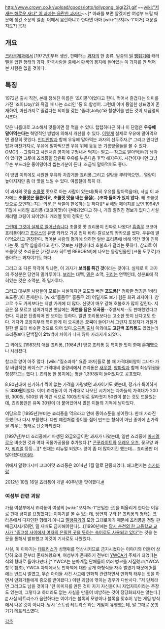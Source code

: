 http://www.crown.co.kr/upload/goods/lotto/jollypong_big(22).gif
~~[[wiki:"저 새는 해로운 새다" 이 과자는 음란한 과자다]]~~[* 아래를 보면 알겠지만 여성부 드립 때문에 생긴 소문의 일종. 어째서 음란하냐고 한다면 아마 [wiki:"보지#s-1"이거] 때문일지도?]
[[목차]]
== 개요 ==
[[크라운]]제과에서 [1972년]부터 생산, 판매하는 [[과자]]의 한 종류. 일종의 [[밀]] [[뻥튀기]]에 캐러멜을 입힌 형태의 과자. 한국사람들 중에서 황색의 봉지에 들어있는 이 과자를 안 먹어 본 사람은 없을 것이다.
== 특징 ==
1972년 출시 직전, 본래 정해진 이름은 '조이퐁'이었다고 한다. 먹어서 즐겁다는 의미를 가진 '조이(Joy)'와 튀길 때 나는 소리인 '퐁'의 합성어. 그런데 이미 동일한 상표명이 존재하여, 마찬가지로 즐겁다는 의미를 갖는 '졸리(Jolly)'와 합성어를 만든 것이 제품명의 시초다.

맛은 나름대로 고소해서 맛들이면 잘 먹을 수 있다. 텁텁하다곤 하나 이 단점은 '''우유에 말아먹는다는''' 혁명적인 방법에 의해서 개선될 수 있다. [http://gall.dcgame.in/list.php?id=touhou&no=1565081 이렇게] 실제로 우유에 말아먹으면 굉장히 맛있다. [[인디안밥]]과 함께 우유에 말아먹는 과자의 선두주자.[* 그리고 인디안밥과 마찬가지로, 우유에 말아먹으면 우유 위에 동동 뜬 기름방울들을 볼 수 있다. OMG!] --그렇다고 사진처럼 봉지에 구멍내서 먹지는 말고-- 참고로 말아먹을(?) 생각이 있다면 그릇에 죠리퐁을 담은뒤 우유를 부은다음 후딱 해지우자. 시간이지나면 그냥 무슨 부드러운 종이덩어리 씹는기분이 든다. 조금씩 말아먹어도 좋다.

이 방법 이외에도 시원한 우유와 차갑게한 죠리퐁.그리고 설탕을 뿌려먹으면... 열량이 높아지지만 좀 더 맛을 느낄 수 있다. 여름철에 특히 더.

이 과자의 맛을 [[초콜릿]] 맛으로 아는 사람이 있는데(특히 우유를 말아먹을때), 사실 이 과자에는 '''초콜릿은 물론이요, 초콜릿 맛을 내는 물질(...)조차 들어가 있지 않다.''' 왜 초콜릿 맛으로 오인하는지는 의문.[* 색깔이 한몫하는듯 하다][* [http://www.jollypong.com/jollynara/jolly01/intro_03.asp?menu=1 #] 해당 페이지를 보면 1994년 11월에 씨리얼 죠리퐁 (코코아맛)이 판매되었다고 하나, 거의 알려진 정보가 없다.] 사실 캐러멜 코팅이 되어있다. 캐러멜 맛이 정확한 맛.

[[그런데 그것이 실제로 일어났습니다]] 초콜릿 맛 죠리퐁이 진짜로 나왔다! [[흠좀무]]
코코아 죠리퐁이라고 [[프랑스]]의 유명 카카오 가공 업체 바리-칼르보의 카카오를 썼다. 우유에 말아먹으라고 권장한다. 먹어본 사람의 평가에 의하면 일반 죠리퐁에 비해 약간 맛이 진하다는 듯. 살짝 씁쓸하다고 한다. 맛보는 사람에따라 호불호가 갈리는 듯하다. 참고로 이 초콜릿 맛 조리퐁은 [가정교사 히트맨 REBORN!]에 나오는 등장인물인 [크롬 도쿠로]가 좋아하는 과자이기도 하다.

그리고 또 다른 착각이 뭐냐면, 이 과자가 '''보리를 튀긴 것'''이라는 것이다. 실제로 이 과자의 주성분은 당연히 밀가루이다. [[보리]]는 대맥, [[밀]]은 소맥, [[귀리]]는 연맥인데, 성분표에 적혀있는 것은 소맥분, 즉 밀가루다. 

그리고 대부분 사람들이 모르는 사실이지만 포도맛 버전 '''포도퐁'''[* 정확한 명칭은 '비타 포도퐁'.]이 존재한다. [wiki:"흠좀무" 흠좀무 2!] 어딜가도 보기 힘든 희귀 과자이다. 참고로 수도 가게보다는 지방 가게에 더 많다. 신맛이 매우 강해 호불호가 많이 갈린다. 지금은 잘 모르고 넘어가지만 옛날에는 '''자연을 담은 오곡퐁'''--주방세제--도 판매했었다고 한다. 지금은 단종되어 안 보이는 듯하다. 일반 조리퐁보다는 고소한 맛이 난다고도 한다. 게다가 포장지부터 특이한게 이 오곡퐁은 '''오곡'''이 들어가서 그런지 포장지가 거칠거칠한 쌀 포대 비슷한 것으로 되어 있다.[http://blog.naver.com/diet_is?Redirect=Log&logNo=50040065727 오곡퐁 출처] 이외에도 '''고단백 조리퐁'''도 있었는데 조리퐁보다 단백질이 '''2%'''밖에 차이가 나지 않아 사라지게 되었다.

그 외에도 [1983년] 애플 죠리퐁, [1984년] 땅콩 죠리퐁 등 특이한 맛이 한때 존재했으나 사라졌다.

참고로 양이 아주 많다. [wiki:"질소과자" 요즘 과자]들로 볼 때 가격대비양이 그나마 가장 바람직한 케이스[* 가격대비 중량비에서 죠리퐁은 [[새우깡]], [[양파링]]과 함께 최상위권을 형성하고는 했다.]. 죠리퐁 한 봉지에는 평균 1,393알이 들어있다고 공표했다.

8,90년대에 신기하기 짝이 없는 가격을 자랑했던 과자이기도 했는데, 정가가 특이하게도 '''330원'''이었다. 이미 죠리퐁이 이 가격대로 나오던 시기에는 과자들의 가격대가 200원, 300원, 500원 뭐 이런 식으로 100원단위로 갈라졋지 50원이 붙는 것도 드물었는데, 죠리퐁만은 유독 30원이 더 붙어있어서 많은 이들의 기억에 남아있다.

여담으로 [1995년]부터는 죠리퐁을 먹으라고 안에 종이스푼을 넣어줬다. 한때 사라진 듯했으나 다시 부활했다. 다만 예전처럼 종이를 접어 만드는 형식이 아닌 종이에 손가락을 끼우는 형태로 단순화되었다.

[1997년]부터 죠리퐁에서 파생된 와글와글이란 과자가 나왔는데, 일반 죠리퐁에 [[마시멜로우]] 비슷한 것과 여타 곡물가공물을 추가했다.[* [[콘푸라이트]]와 [[오레오 오즈]], 꽃모양 과자, [[씨리얼]] 등등…][* 현재는 리뉴얼 되었다. 양이 좀 더 많아지긴 했는데… 죠리퐁만 더 많아졌다[[카더라]].

위에서 말했다시피 코코아맛 죠리퐁은 2014년 1월 말로 단종되었다. 왜그런지는 [[추가바람]]

2012년 10월 16일 죠리퐁이 개발 40주년을 맞이했다.[http://news.nate.com/view/20121016n11139 #]

=== 여성부 관련 괴담 ===
가끔 여성부에서 죠리퐁이 여성의 [wiki:"보지#s-1"은밀한 곳]을 떠올리게 한다는 이유로 판매 금지를 요청했다는 이야기를 볼 수 있는데, 당연히 구라.[* 죠리퐁의 형태는 크라운에서 디자인한 형태가 아니고 [[밀]]뻥튀기의 모양 그대로이기 때문에 죠리퐁을 정말 판매금지시키려면, 밀 재배도 금지해야한다(...)]1990년에는 [http://newslibrary.naver.com/viewer/index.nhn?articleId=1990020600329210007&editNo=3&printCount=1&publishDate=1990-02-06&officeId=00032&pageNo=10&printNo=13650&publishType=00020 당시 춘천의 한 고등학교 교사가 "중고생 사이에서 여자의 은밀한 곳을 뜻하는 속어로도 사용되고 있다"]는 것을 논문을 통해서 발표했고 이것이 기사로도 나왔었다.

사실, 이 이야기는 [[테트리스]]가 성행위를 연상시키므로 금지시켰다는 이야기와 더불어 상당히 오래 전부터 존재해왔으며, 여성부가 존재하기 전부터 [[YWCA]]가 주체가 되었다는 식의 형태로 돌아다녔다.[* YWCA는 분파계열 단체들이 여러 병크를 저질렀고(YWCA항목 참조), YWCA 자체에서도 만화책에 대한 공개 화형식을 자주 벌였기 때문에(5월에는 반드시 벌였고, 무슨 아이들 사건 사고에 만화책 관련하면서 만화책 태우는 짓을 하면서 만화가들에게 증오를 받아왔다.) 이런 괴담에 엮이는 경우가 다반사다. "저 단체라면 그러고도 남을 것이다."란 이미지를 만든 것이 자기 자신들이니 자업자득이라는 주장도 있는데, 그렇다고 하더라도 없는 사실을 만들어 비방하는 것이 정당화되지는 않는다.] [http://curtis187.egloos.com/4477043 #] 사실 테트리스가 음란하다는 이야기는 블록의 모양이나 블록을 맞추어 넣는 게임 방식에서 나온 것이 아니다. 당시 '스트립 테트리스'라는 게임이 유행했는데, 말 그대로 옷벗기기 테트리스였다.

[[각주]]
